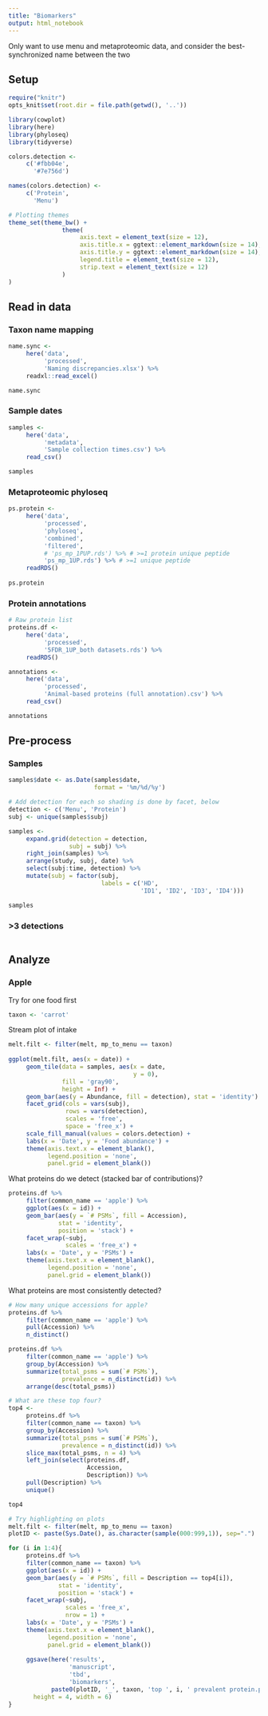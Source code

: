 ```yaml
---
title: "Biomarkers"
output: html_notebook
---
```


Only want to use menu and metaproteomic data, and consider the best-synchronized name between the two

## Setup

```r
require("knitr")
opts_knit$set(root.dir = file.path(getwd(), '..'))
```

```r
library(cowplot)
library(here) 
library(phyloseq) 
library(tidyverse) 
```

```r
colors.detection <- 
     c('#fbb04e',
       '#7e756d')

names(colors.detection) <- 
     c('Protein',
       'Menu')
```

```r
# Plotting themes
theme_set(theme_bw() +
               theme(
                    axis.text = element_text(size = 12),
                    axis.title.x = ggtext::element_markdown(size = 14),
                    axis.title.y = ggtext::element_markdown(size = 14),
                    legend.title = element_text(size = 12),
                    strip.text = element_text(size = 12)
               )
)
```

## Read in data

### Taxon name mapping

```r
name.sync <- 
     here('data',
          'processed',
          'Naming discrepancies.xlsx') %>% 
     readxl::read_excel()

name.sync
```

### Sample dates

```r
samples <- 
     here('data',
          'metadata',
          'Sample collection times.csv') %>% 
     read_csv()

samples
```

### Metaproteomic phyloseq

```r
ps.protein <- 
     here('data', 
          'processed', 
          'phyloseq',
          'combined',
          'filtered',
          # 'ps_mp_1PUP.rds') %>% # >=1 protein unique peptide
          'ps_mp_1UP.rds') %>% # >=1 unique peptide
     readRDS()
          
ps.protein
```
### Protein annotations

```r
# Raw protein list
proteins.df <- 
     here('data',
          'processed',
          '5FDR_1UP_both datasets.rds') %>% 
     readRDS()
```

```r
annotations <- 
     here('data',
          'processed',
          'Animal-based proteins (full annotation).csv') %>% 
     read_csv()

annotations
```
## Pre-process

### Samples

```r
samples$date <- as.Date(samples$date,
                        format = '%m/%d/%y')
```

```r
# Add detection for each so shading is done by facet, below
detection <- c('Menu', 'Protein')
subj <- unique(samples$subj)

samples <-
     expand.grid(detection = detection, 
                 subj = subj) %>% 
     right_join(samples) %>% 
     arrange(study, subj, date) %>% 
     select(subj:time, detection) %>% 
     mutate(subj = factor(subj, 
                          labels = c('HD',
                                     'ID1', 'ID2', 'ID3', 'ID4')))

samples
```

### >3 detections

```r

```

## Analyze

### Apple

Try for one food first

```r
taxon <- 'carrot'
```

Stream plot of intake

```r
melt.filt <- filter(melt, mp_to_menu == taxon)
     
ggplot(melt.filt, aes(x = date)) +
     geom_tile(data = samples, aes(x = date, 
                                   y = 0),
               fill = 'gray90',
               height = Inf) +
     geom_bar(aes(y = Abundance, fill = detection), stat = 'identity') +
     facet_grid(cols = vars(subj),
                rows = vars(detection),
                scales = 'free',
                space = 'free_x') +
     scale_fill_manual(values = colors.detection) +
     labs(x = 'Date', y = 'Food abundance') +
     theme(axis.text.x = element_blank(),
           legend.position = 'none',
           panel.grid = element_blank())
```
What proteins do we detect (stacked bar of contributions)? 

```r
proteins.df %>% 
     filter(common_name == 'apple') %>% 
     ggplot(aes(x = id)) +
     geom_bar(aes(y = `# PSMs`, fill = Accession), 
              stat = 'identity',
              position = 'stack') +
     facet_wrap(~subj,
                scales = 'free_x') +
     labs(x = 'Date', y = 'PSMs') +
     theme(axis.text.x = element_blank(),
           legend.position = 'none',
           panel.grid = element_blank())
```
What proteins are most consistently detected?

```r
# How many unique accessions for apple? 
proteins.df %>% 
     filter(common_name == 'apple') %>% 
     pull(Accession) %>% 
     n_distinct()
```

```r
proteins.df %>% 
     filter(common_name == 'apple') %>% 
     group_by(Accession) %>% 
     summarize(total_psms = sum(`# PSMs`),
               prevalence = n_distinct(id)) %>% 
     arrange(desc(total_psms))
```
```r
# What are these top four?
top4 <- 
     proteins.df %>% 
     filter(common_name == taxon) %>% 
     group_by(Accession) %>% 
     summarize(total_psms = sum(`# PSMs`),
               prevalence = n_distinct(id)) %>% 
     slice_max(total_psms, n = 4) %>% 
     left_join(select(proteins.df, 
                      Accession,
                      Description)) %>% 
     pull(Description) %>% 
     unique()

top4
```

```r
# Try highlighting on plots
melt.filt <- filter(melt, mp_to_menu == taxon)
plotID <- paste(Sys.Date(), as.character(sample(000:999,1)), sep=".")

for (i in 1:4){
     proteins.df %>% 
     filter(common_name == taxon) %>% 
     ggplot(aes(x = id)) +
     geom_bar(aes(y = `# PSMs`, fill = Description == top4[i]), 
              stat = 'identity',
              position = 'stack') +
     facet_wrap(~subj,
                scales = 'free_x',
                nrow = 1) +
     labs(x = 'Date', y = 'PSMs') +
     theme(axis.text.x = element_blank(),
           legend.position = 'none',
           panel.grid = element_blank())
     
     ggsave(here('results', 
                 'manuscript',
                 'tbd',
                 'biomarkers',
            paste0(plotID, '_', taxon, 'top ', i, ' prevalent protein.pdf')),
       height = 4, width = 6)
}
```

